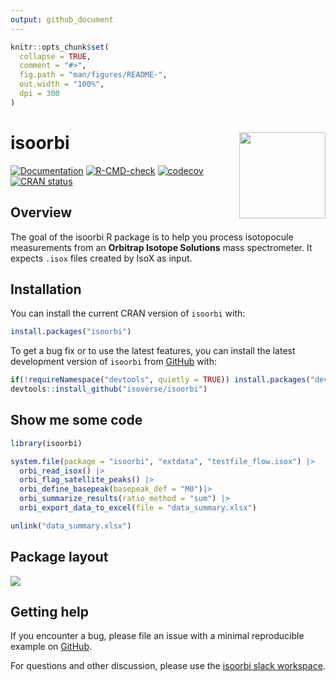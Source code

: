 ```yaml
---
output: github_document
---
```


<!-- README.md is generated from README.Rmd. Please edit that file -->

```r
knitr::opts_chunk$set(
  collapse = TRUE,
  comment = "#>",
  fig.path = "man/figures/README-",
  out.width = "100%",
  dpi = 300
)
```

# isoorbi <a href='https://isoorbi.isoverse.org/'> <img src="inst/www/logo.png" align="right" height="138" /> </a>

<!-- badges: start -->
  [![Documentation](https://img.shields.io/badge/docs-online-green.svg)](https://isoorbi.isoverse.org/)
  [![R-CMD-check](https://github.com/isoverse/isoorbi/workflows/R-CMD-check/badge.svg)](https://github.com/isoverse/isoorbi/actions)
  [![codecov](https://codecov.io/gh/isoverse/isoorbi/branch/main/graph/badge.svg?token=SN0YDIJ6Y6)](https://app.codecov.io/gh/isoverse/isoorbi)
[![CRAN status](https://www.r-pkg.org/badges/version/isoorbi)](https://CRAN.R-project.org/package=isoorbi)
<!-- badges: end -->

## Overview

The goal of the isoorbi R package is to help you process isotopocule measurements from an **Orbitrap Isotope Solutions** mass spectrometer. It expects <code>.isox</code> files created by IsoX as input.

## Installation

You can install the current CRAN version of `isoorbi` with:

```r
install.packages("isoorbi")
```

To get a bug fix or to use the latest features, you can install the latest development version of `isoorbi` from [GitHub](https://github.com/) with:

```r
if(!requireNamespace("devtools", quietly = TRUE)) install.packages("devtools")
devtools::install_github("isoverse/isoorbi")
```

## Show me some code

```r
library(isoorbi)

system.file(package = "isoorbi", "extdata", "testfile_flow.isox") |>
  orbi_read_isox() |>
  orbi_flag_satellite_peaks() |>
  orbi_define_basepeak(basepeak_def = "M0")|> 
  orbi_summarize_results(ratio_method = "sum") |>
  orbi_export_data_to_excel(file = "data_summary.xlsx")
```

```r
unlink("data_summary.xlsx")
```


## Package layout

![](figure_flowchart.png)

## Getting help

If you encounter a bug, please file an issue with a minimal reproducible example on [GitHub](https://github.com/isoverse/isoorbi/issues). 

For questions and other discussion, please use the [isoorbi slack workspace](https://isoorbi.slack.com).

